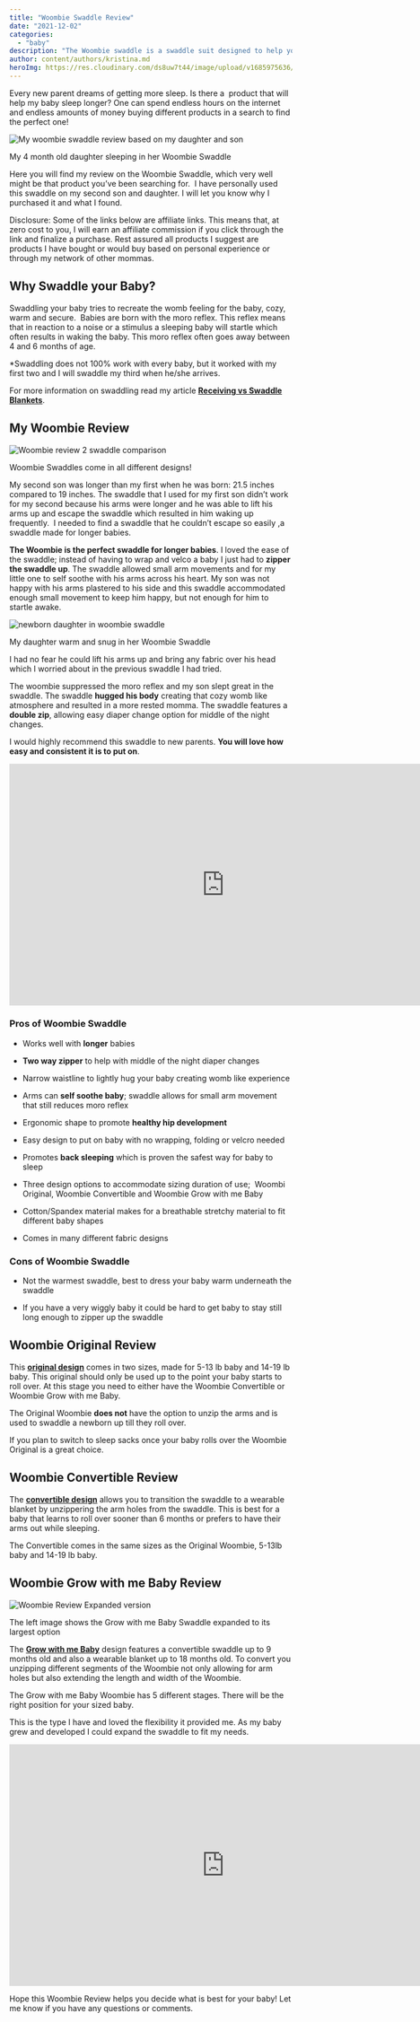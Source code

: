 ```yaml
---
title: "Woombie Swaddle Review"
date: "2021-12-02"
categories: 
  - "baby"
description: "The Woombie swaddle is a swaddle suit designed to help your baby sleep better. Find my honest Woombie review based on my three babies"
author: content/authors/kristina.md
heroImg: https://res.cloudinary.com/ds8uw7t44/image/upload/v1685975636/woombie-swaddle-and-my-daughter.jpg
---
```


Every new parent dreams of getting more sleep. Is there a  product that will help my baby sleep longer? One can spend endless hours on the internet and endless amounts of money buying different products in a search to find the perfect one! 

![My woombie swaddle review based on my daughter and son](https://res.cloudinary.com/ds8uw7t44/image/upload/v1685975636/woombie-swaddle-and-my-daughter.jpg)

My 4 month old daughter sleeping in her Woombie Swaddle

Here you will find my review on the Woombie Swaddle, which very well might be that product you’ve been searching for.  I have personally used this swaddle on my second son and daughter. I will let you know why I purchased it and what I found.

Disclosure: Some of the links below are affiliate links. This means that, at zero cost to you, I will earn an affiliate commission if you click through the link and finalize a purchase. Rest assured all products I suggest are products I have bought or would buy based on personal experience or through my network of other mommas.

<TableOfContents title="In this article:" hLevel="2" />

## **Why Swaddle your Baby?**

Swaddling your baby tries to recreate the womb feeling for the baby, cozy, warm and secure.  Babies are born with the moro reflex. This reflex means that in reaction to a noise or a stimulus a sleeping baby will startle which often results in waking the baby. This moro reflex often goes away between 4 and 6 months of age. 

\*Swaddling does not 100% work with every baby, but it worked with my first two and I will swaddle my third when he/she arrives.

For more information on swaddling read my article [**Receiving vs Swaddle Blankets**](https://allaboutmomma.com/receiving-blanket-vs-swaddle/).

## My **Woombie Review**

![Woombie review 2 swaddle comparison](https://res.cloudinary.com/ds8uw7t44/image/upload/v1685975637/two-woombie-review-swaddle.jpg)

Woombie Swaddles come in all different designs!

My second son was longer than my first when he was born: 21.5 inches compared to 19 inches. The swaddle that I used for my first son didn’t work for my second because his arms were longer and he was able to lift his arms up and escape the swaddle which resulted in him waking up frequently.  I needed to find a swaddle that he couldn’t escape so easily ,a swaddle made for longer babies.

**The Woombie is the perfect swaddle for longer babies**. I loved the ease of the swaddle; instead of having to wrap and velco a baby I just had to **zipper the swaddle up**. The swaddle allowed small arm movements and for my little one to self soothe with his arms across his heart. My son was not happy with his arms plastered to his side and this swaddle accommodated enough small movement to keep him happy, but not enough for him to startle awake.

![newborn daughter in woombie swaddle](https://res.cloudinary.com/ds8uw7t44/image/upload/v1685975637/newborn-in-woombie-swaddle.jpg)

My daughter warm and snug in her Woombie Swaddle

I had no fear he could lift his arms up and bring any fabric over his head which I worried about in the previous swaddle I had tried.

The woombie suppressed the moro reflex and my son slept great in the swaddle. The swaddle **hugged his body** creating that cozy womb like atmosphere and resulted in a more rested momma. The swaddle features a **double zip**, allowing easy diaper change option for middle of the night changes.

I would highly recommend this swaddle to new parents. **You will love how easy and consistent it is to put on**.

<iframe width="766" height="431" src="https://www.youtube.com/embed/oZUTZLGYPzo" title="YouTube video player" frameborder="0" allow="accelerometer; autoplay; clipboard-write; encrypted-media; gyroscope; picture-in-picture" allowfullscreen></iframe>

### **Pros of Woombie Swaddle**

- Works well with **longer** babies

- **Two way zipper** to help with middle of the night diaper changes

- Narrow waistline to lightly hug your baby creating womb like experience

- Arms can **self soothe baby**; swaddle allows for small arm movement that still reduces moro reflex

- Ergonomic shape to promote **healthy hip development**

- Easy design to put on baby with no wrapping, folding or velcro needed

- Promotes **back sleeping** which is proven the safest way for baby to sleep

- Three design options to accommodate sizing duration of use;  Woombi Original, Woombie Convertible and Woombie Grow with me Baby 

- Cotton/Spandex material makes for a breathable stretchy material to fit different baby shapes

- Comes in many different fabric designs

### **Cons of Woombie Swaddle**

- Not the warmest swaddle, best to dress your baby warm underneath the swaddle

- If you have a very wiggly baby it could be hard to get baby to stay still long enough to zipper up the swaddle

## **Woombie Original** Review

<AffiliateLink affiliateSnippet="" button={false} image="" imageURL="//ws-na.amazon-adsystem.com/widgets/q?_encoding=UTF8&ASIN=B00BV80Z64&Format=_SL160_&ID=AsinImage&MarketPlace=US&ServiceVersion=20070822&WS=1&tag=allaboutmom06-20&language=en_US" linkURL="https://www.amazon.com/gp/product/B00BV80Z64?ie=UTF8&th=1&linkCode=li2&tag=allaboutmom06-20&linkId=a86d032c27e63d2c35faa3e5bc6029b8&language=en_US&ref_=as_li_ss_il" />

This [**original design**](https://www.amazon.com/gp/product/B00BV80Z64?ie=UTF8&th=1&linkCode=ll1&tag=allaboutmom06-20&linkId=64d4e78b626431dcc86228996ce39cff&language=en_US&ref_=as_li_ss_tl) comes in two sizes, made for 5-13 lb baby and 14-19 lb baby. This original should only be used up to the point your baby starts to roll over. At this stage you need to either have the Woombie Convertible or Woombie Grow with me Baby.

The Original Woombie **does not** have the option to unzip the arms and is used to swaddle a newborn up till they roll over. 

If you plan to switch to sleep sacks once your baby rolls over the Woombie Original is a great choice.

## **Woombie Convertible** Review

<AffiliateLink affiliateSnippet="" button={false} image="" imageURL="//ws-na.amazon-adsystem.com/widgets/q?_encoding=UTF8&ASIN=B01LX72HTM&Format=_SL160_&ID=AsinImage&MarketPlace=US&ServiceVersion=20070822&WS=1&tag=allaboutmom06-20&language=en_US" linkURL="https://www.amazon.com/gp/product/B01LX72HTM?ie=UTF8&th=1&linkCode=li2&tag=allaboutmom06-20&linkId=d14e75e699ae68a623c2ad0c73087b8a&language=en_US&ref_=as_li_ss_il" />

The **[convertible design](https://www.amazon.com/gp/product/B01LX72HTM?ie=UTF8&th=1&linkCode=ll1&tag=allaboutmom06-20&linkId=e8fa022021cf149b66f963f251fe979d&language=en_US&ref_=as_li_ss_tl)** allows you to transition the swaddle to a wearable blanket by unzippering the arm holes from the swaddle. This is best for a baby that learns to roll over sooner than 6 months or prefers to have their arms out while sleeping.

The Convertible comes in the same sizes as the Original Woombie, 5-13lb baby and 14-19 lb baby.

## **Woombie Grow with me Baby** Review

<AffiliateLink affiliateSnippet="" button={false} image="" imageURL="//ws-na.amazon-adsystem.com/widgets/q?_encoding=UTF8&ASIN=B08PDTCTNR&Format=_SL160_&ID=AsinImage&MarketPlace=US&ServiceVersion=20070822&WS=1&tag=allaboutmom06-20&language=en_US" linkURL="https://www.amazon.com/gp/product/B08PDTCTNR?ie=UTF8&th=1&linkCode=li2&tag=allaboutmom06-20&linkId=28bc6f7d5d0f0de1ef6c68db8089b7a5&language=en_US&ref_=as_li_ss_il" />

![Woombie Review Expanded version](https://res.cloudinary.com/ds8uw7t44/image/upload/v1685975638/woombie-review-expanded-version.jpg)

The left image shows the Grow with me Baby Swaddle expanded to its largest option

The [**Grow with me Baby**](https://www.amazon.com/gp/product/B08PDTCTNR?ie=UTF8&th=1&linkCode=ll1&tag=allaboutmom06-20&linkId=78a31801c2ffaa4709f5fb88d096081a&language=en_US&ref_=as_li_ss_tl) design features a convertible swaddle up to 9 months old and also a wearable blanket up to 18 months old. To convert you unzipping different segments of the Woombie not only allowing for arm holes but also extending the length and width of the Woombie.

The Grow with me Baby Woombie has 5 different stages. There will be the right position for your sized baby.

This is the type I have and loved the flexibility it provided me. As my baby grew and developed I could expand the swaddle to fit my needs.

<iframe width="766" height="431" src="https://www.youtube.com/embed/l47ac4BILxM" title="YouTube video player" frameborder="0" allow="accelerometer; autoplay; clipboard-write; encrypted-media; gyroscope; picture-in-picture" allowfullscreen></iframe>

Hope this Woombie Review helps you decide what is best for your baby! Let me know if you have any questions or comments.
